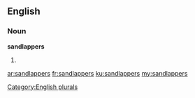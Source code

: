 ==English==

===Noun===
'''sandlappers'''

# {{plural of|sandlapper}}

[[Category:English plurals]]

[[ar:sandlappers]]
[[fr:sandlappers]]
[[ku:sandlappers]]
[[my:sandlappers]]